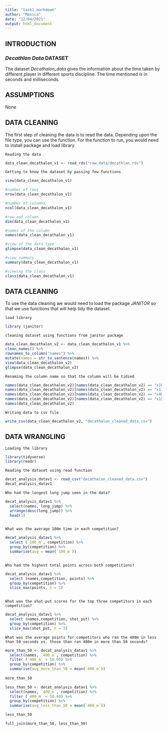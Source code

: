 ```yaml
---
title: "task1_markdown"
author: "Monica"
date: "22/04/2021"
output: html_document
---
```


## INTRODUCTION 
### *Decathlon Data* DATASET

The dataset *Decathalon_data* gives the information about the time taken by different
player in different sports discipline. The time mentioned is in seconds and milliseconds.


## ASSUMPTIONS

None


## DATA CLEANING 

The first step of cleaning the data is to read the data. Depending upon the file 
type, you can use the function. For the function to run, you would need to install 
package and load library.

`Reading the data`

```r
data_clean_decathalon_v1 <- read_rds("raw_data/decathlon.rds")

```


`Getting to know the dataset by passing few functions`

```r

view(data_clean_decathalon_v1)

#number of rows
nrow(data_clean_decathalon_v1)

#number of columns
ncol(data_clean_decathalon_v1)

#row and column 
dim(data_clean_decathalon_v1)

#names of the column
names(data_clean_decathalon_v1)

#view of the data type
glimpse(data_clean_decathalon_v1)

#view summary
summary(data_clean_decathalon_v1)

#viewing the class
class(data_clean_decathalon_v1)

```

## DATA CLEANING

To use the data cleaning we would need to load the package *JANITOR* so that we 
use functions that will help tidy the dataset.

`load library`

```r
library (janitor)
```

`cleaning dataset using functions from janitor package`

```r

data_clean_decathalon_v2 <- data_clean_decathalon_v1 %>% 
clean_names() %>% 
rownames_to_column("names") %>% 
mutate(names = str_to_sentence(names)) %>% 
view(data_clean_decathalon_v2)
glimpse(data_clean_decathalon_v2)
```


`Renaming the column name so that the column will be tidied`

```r
names(data_clean_decathalon_v2)[names(data_clean_decathalon_v2) == "x100m"] <- "100_m"
names(data_clean_decathalon_v2)[names(data_clean_decathalon_v2) == "x110m_hurdle"] <- "110_m_hurdle"
names(data_clean_decathalon_v2)[names(data_clean_decathalon_v2) == "x400m"] <- "400_m"
names(data_clean_decathalon_v2)[names(data_clean_decathalon_v2) == "x1500m"] <- "1500_m"
names(data_clean_decathalon_v2)
```


`Writing data to csv file`

```r
write_csv(data_clean_decathalon_v2, "decathalon_cleaned_data.csv")
```


## DATA WRANGLING

`Loading the library`

```r
library(tidyverse)
library(readr)
```

`Reading the dataset using read function`

```r
decat_analysis_datav1 <- read_csv("decathalon_cleaned_data.csv")
decat_analysis_datav1
```

`Who had the longest long jump seen in the data?`

```r
decat_analysis_datav1 %>% 
  select(names, long_jump) %>% 
  arrange(desc(long_jump)) %>% 
  head(1)
  
```

`What was the average 100m time in each competition?`

```r

decat_analysis_datav1 %>% 
  select (`100_m`, competition) %>% 
  group_by(competition) %>% 
  summarise(avg = mean(`100_m`))
 
```

`Who had the highest total points across both competitions?`

```r
decat_analysis_datav1 %>% 
  select (names,competition, points) %>% 
  group_by(competition) %>% 
  slice_max(points, n = 1)
  
```


`What was the shot-put scores for the top three competitors in each competition?`

```r
decat_analysis_datav1 %>% 
  select (names,competition, shot_put) %>% 
  group_by(competition) %>% 
  slice_max(shot_put, n = 3)
```

`What was the average points for competitors who ran the 400m in less than 50 seconds vs. those than ran 400m in more than 50 seconds?`

```r
more_than_50 <- decat_analysis_datav1 %>% 
  select(names, `400_m`, competition) %>% 
  filter (`400_m` > 50.00) %>% 
  group_by(competition) %>% 
  summarise(avg_more_than_50 = mean(`400_m`))
  
more_than_50

less_than_50 <- decat_analysis_datav1 %>% 
  select(names, `400_m`, competition) %>% 
  filter (`400_m` < 50.00) %>% 
  group_by(competition) %>% 
  summarise(avg_less_than_50 = mean(`400_m`))

less_than_50

full_join(more_than_50, less_than_50)
```




